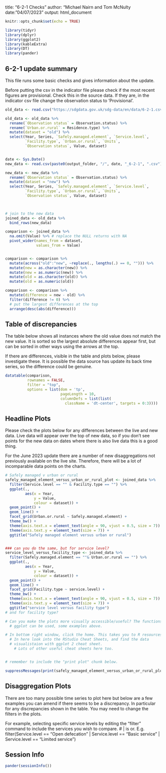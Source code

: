 title: "6-2-1 Checks"
author: "Michael Nairn and Tom McNulty
date: "04/07/2023"
output: html_document

```r
knitr::opts_chunk$set(echo = TRUE)
```


```r
library(tidyr)
library(dplyr)
library(ggplot2)
library(kableExtra)
library(DT)
library(pander)

```



   
## 6-2-1 update summary

This file runs some basic checks and gives information about the update.

Before putting the csv in the indicator file please check if the most recent figures are provisional. Check this in the source data. If they are, in the indicator csv file change the observation status to 'Provisional'.



```r
old_data <- read.csv("https://sdgdata.gov.uk/sdg-data/en/data/6-2-1.csv") 

old_data <- old_data %>% 
  rename(`Observation status` = Observation.status) %>%
  rename(`Urban.or.rural` = Residence.type) %>% 
  mutate(dataset = "old") %>%
  select(Year, Series, `Safely.managed.element`, `Service.level`,
         `Facility.type`, `Urban.or.rural`, `Units`, 
         `Observation status`, Value, dataset)


date <- Sys.Date()
new_data <- read.csv(paste0(output_folder, "/", date, "_6-2-1", ".csv")) 

new_data <- new_data %>% 
  rename(`Observation status` = Observation.status) %>%
  mutate(dataset = "new") %>%
  select(Year, Series, `Safely.managed.element`, `Service.level`,
         `Facility.type`, `Urban.or.rural`, `Units`, 
         `Observation status`, Value, dataset)

 

# join to the new data
joined_data <- old_data %>% 
  bind_rows(new_data) 

```




```r
comparison <- joined_data %>% 
  na.omit(Value) %>% # replace the NULL returns with NA
  pivot_wider(names_from = dataset,
              values_from = Value)


comparison <- comparison %>% 
  mutate(across("old":"new", ~replace(., lengths(.) == 0, ""))) %>%
  mutate(new = as.character(new)) %>%
  mutate(new = as.numeric(new)) %>%
  mutate(old = as.character(old)) %>%
  mutate(old = as.numeric(old))

comparison <- comparison %>% 
  mutate(difference = new - old) %>% 
  filter(difference != 0) %>% 
  # put the largest differences at the top
  arrange(desc(abs(difference)))

```

## Table of discrepancies
The table below shows all instances where the old value does not match the new 
value. It is sorted so the largest absolute differences appear first, but can
be sorted in other ways using the arrows at the top.

If there are differences, visible in the table and plots below, please investigate these.
It is possible the data source has update its back time series, so the difference
could be genuine. 



```r
datatable(comparison, 
          rownames = FALSE, 
          filter = "top",
          options = list(dom = 'tp', 
                         pageLength = 10,
                         columnDefs = list(list(
                           className = 'dt-center', targets = 0:3))))
```
  



## Headline Plots
Please check the plots below for any differences between the live and new data.
Live data will appear over the top of new data, so if you don't see points for
the new data on dates where there is also live data this is a good thing. 

For the June 2023 update there are a number of new disaggregations not previously 
available on the live site. Therefore, there will be a lot of incomparable 
data points on the charts. 



```r

# Safely managed v urban or rural
safely_managed_element_versus_urban_or_rural_plot <- joined_data %>% 
  filter(Service.level == "" & Facility.type == "") %>% 
  ggplot(.,
         aes(x = Year,
             y = Value,
             colour = dataset)) +
  geom_point() +
  geom_line() +
  facet_grid(Urban.or.rural ~ Safely.managed.element) +
  theme_bw() +
  theme(axis.text.x = element_text(angle = 90, vjust = 0.5, size = 7)) +
  theme(axis.text.y = element_text(size = 7)) +
  ggtitle("Safely managed element versus urban or rural")


### can you do the same, but for service level?
service_level_versus_facility_type <- joined_data %>%
  filter(Safely.managed.element == ""& Urban.or.rural == "") %>%
  ggplot(.,
         aes(x = Year,
             y = Value,
             colour = dataset)) +
  geom_point() +
  geom_line() +
  facet_grid(Facility.type ~ service.level) +
  theme_bw() +
  theme(axis.text.x = element_text(angle = 90, vjust = 0.5, size = 7)) +
  theme(axis.text.y = element_text(size = 7)) +
  ggtitle("service level versus facility type")
# and for facility type?

# Can you make the plots more visually accessible/useful? The functions within
  # ggplot can be used, some examples above. 

# In bottom right window, click the home. This takes you to R resources.
  # In here look into the RStudio Cheat Sheets, and find the data 
  # visualistaion with ggplot 2 cheat sheet. 
    # Lots of other useful cheat sheets here too. 


# remember to include the "print plot" chunk below.


```

```r
suppressMessages(print(safely_managed_element_versus_urban_or_rural_plot))
```


## Disaggregation Plots

There are too many possible time series to plot here 
but below are a few examples you can amend if there seems to be a discrepancy. In 
particular for any discrepancies shown in the table. 
You may need to change the filters in the plots.

For example, selecting specific service levels by editing the "filter" command to 
include the services you wish to compare. # | is or.
  E.g.   filter(Service.level == "Open defecation" | 
                Service.level == "Basic service" | 
                Service.level == "Limited service")



## Session Info
```r
pander(sessionInfo())
```
